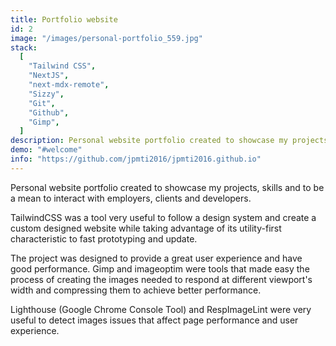```yaml
---
title: Portfolio website
id: 2
image: "/images/personal-portfolio_559.jpg"
stack:
  [
    "Tailwind CSS",
    "NextJS",
    "next-mdx-remote",
    "Sizzy",
    "Git",
    "Github",
    "Gimp",
  ]
description: Personal website portfolio created to showcase my projects, skills and to be a mean to interact with employers, clients and developers.
demo: "#welcome"
info: "https://github.com/jpmti2016/jpmti2016.github.io"
---
```


Personal website portfolio created to showcase my projects, skills and to be a mean to interact with employers, clients and developers.

TailwindCSS was a tool very useful to follow a design system and create a custom designed website while taking advantage of its utility-first characteristic to fast prototyping and update.

The project was designed to provide a great user experience and have good performance. Gimp and imageoptim were tools that made easy the process of creating the images needed to respond at different viewport's width and compressing them to achieve better performance.

Lighthouse (Google Chrome Console Tool) and RespImageLint were very useful to detect images issues that affect page performance and user experience.
